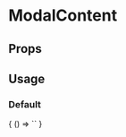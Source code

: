 
# ModalContent

<Meta
  title='ModalContent'
  component='fw-modal-content'
/>

## Props 

<Props of="fw-modal-content"/>

## Usage

### Default
<Preview>
  <Story name='Default'>
    {
      () => `<fw-modal-content></fw-modal-content>`
    }
  </Story>
</Preview>

